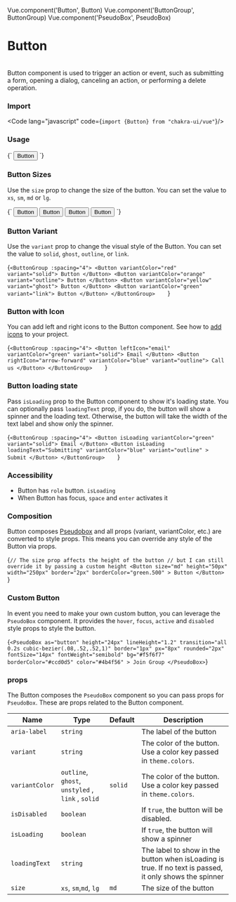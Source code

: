 Vue.component('Button', Button)
Vue.component('ButtonGroup', ButtonGroup)
Vue.component('PseudoBox', PseudoBox)

# Button
<br />
Button component is used to trigger an action or event, such as submitting a form, opening a dialog, canceling an action, or performing a delete operation.

### Import

<Code lang="javascript" code={`import {Button} from "chakra-ui/vue"`}/>

### Usage
<LiveEditor>
    {`
        <Button variantColor="green">Button</Button>
    `}
</LiveEditor>

### Button Sizes

Use the `size` prop to change the size of the button. You can set the value to `xs`, `sm`, `md` or `lg`.

<LiveEditor>
    {`
    <ButtonGroup :spacing="4">
        <Button variantColor="green" size="xs">
            Button
        </Button>
        <Button variantColor="blue" size="sm">
            Button
        </Button>
        <Button variantColor="red" size="md">
            Button
        </Button>
        <Button variantColor="orange" size="lg">
            Button
        </Button>
    </ButtonGroup>
    `}
</LiveEditor>

### Button Variant

Use the `variant` prop to change the visual style of the Button. You can set the value to `solid`, `ghost`, `outline`, or `link`.

<LiveEditor>{`
    <ButtonGroup :spacing="4">
        <Button variantColor="red" variant="solid">
            Button
        </Button>
        <Button variantColor="orange" variant="outline">
            Button
        </Button>
        <Button variantColor="yellow" variant="ghost">
            Button
        </Button>
        <Button variantColor="green" variant="link">
            Button
        </Button>
</ButtonGroup>    
`}</LiveEditor>


### Button with Icon

You can add left and right icons to the Button component. See how to [add icons](#/icons) to your project.

<LiveEditor>{`
    <ButtonGroup :spacing="4">
        <Button leftIcon="email" variantColor="green" variant="solid">
            Email
        </Button>
        <Button rightIcon="arrow-forward" variantColor="blue" variant="outline">
            Call us
        </Button>
    </ButtonGroup>    
`}</LiveEditor>

### Button loading state

Pass `isLoading` prop to the Button component to show it's loading state. You can optionally pass `loadingText` prop, if you do, the button will show a spinner and the loading text. Otherwise, the button will take the width of the text label and show only the spinner.

<LiveEditor>{`
    <ButtonGroup :spacing="4">
        <Button isLoading variantColor="green" variant="solid">
            Email
        </Button>
        <Button
            isLoading
            loadingText="Submitting"
            variantColor="blue"
            variant="outline"
        >
            Submit
        </Button>
    </ButtonGroup>    
`}</LiveEditor>

### Accessibility

- Button has `role` button. `isLoading`
- When Button has focus, `space` and `enter` activates it

### Composition

Button composes [Pseudobox](#) and all props (variant, variantColor, etc.) are converted to style props. This means you can override any style of the Button via props.

<LiveEditor>{`
    // The size prop affects the height of the button
    // but I can still override it by passing a custom height
    <Button
    size="md"
    height="50px"
    width="250px"
    border="2px"
    borderColor="green.500"
    >
        Button
    </Button>    
`}</LiveEditor>

### Custom Button

In event you need to make your own custom button, you can leverage the `PseudoBox` component. It provides the `hover`, `focus`, `active` and `disabled` style props to style the button.

<LiveEditor>{`
    <PseudoBox
    as="button"
    height="24px"
    lineHeight="1.2"
    transition="all 0.2s cubic-bezier(.08,.52,.52,1)"
    border="1px"
    px="8px"
    rounded="2px"
    fontSize="14px"
    fontWeight="semibold"
    bg="#f5f6f7"
    borderColor="#ccd0d5"
    color="#4b4f56"
    >
    Join Group
    </PseudoBox>
`}</LiveEditor>

### props

The Button composes the `PseudoBox` component so you can pass props for `PseudoBox`. These are props related to the Button component.

| Name                  | Type                                             | Default | Description                                                                                             |
| --------------------- | ------------------------------------------------ | --------| ------------------------------------------------------------------------------------------------------- |
| `aria-label`          | `string`                                         |         | The label of the button                                                                                 |
| `variant `            | `string`                                         |         | The color of the button. Use a color key passed in `theme.colors`.                                      |
| `variantColor`        | `outline`, `ghost`, `unstyled` , `link` , `solid`| `solid` | The color of the button. Use a color key passed in `theme.colors`.                                      |
| `isDisabled`          | `boolean`                                        |         | If `true`, the button will be disabled.                                                                 |
| `isLoading`           | `boolean`                                        |         | If `true`, the button will show a spinner                                                               |
| `loadingText`         | `string`                                         |         | The label to show in the button when isLoading is true. If no text is passed, it only shows the spinner |
| `size`                | `xs`, `sm`,`md`, `lg`                            | `md`    | The size of the button                                                                                  |

